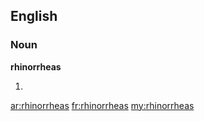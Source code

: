 ==English==

===Noun===
'''rhinorrheas'''

# {{plural of|[[rhinorrhea]]}}

[[ar:rhinorrheas]]
[[fr:rhinorrheas]]
[[my:rhinorrheas]]
